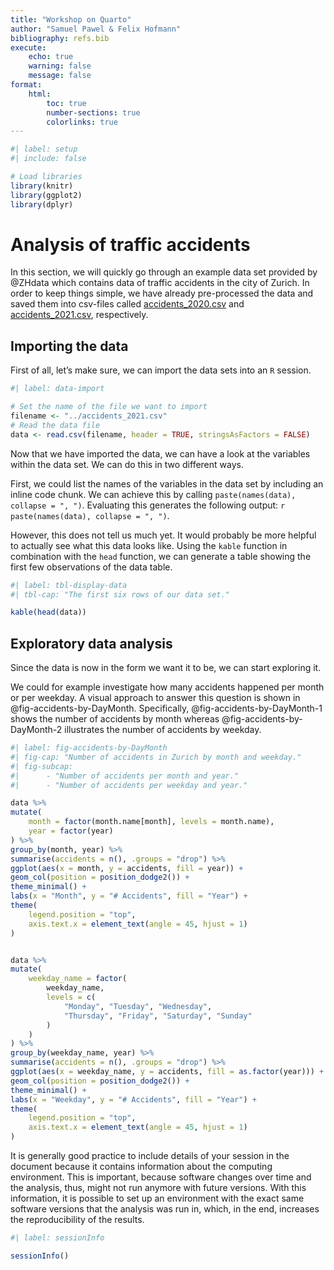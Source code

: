 ```yaml
---
title: "Workshop on Quarto"
author: "Samuel Pawel & Felix Hofmann"
bibliography: refs.bib
execute:
    echo: true
    warning: false
    message: false
format:
    html:
        toc: true
        number-sections: true
        colorlinks: true
---
```


```r
#| label: setup
#| include: false

# Load libraries
library(knitr)
library(ggplot2)
library(dplyr)
```

# Analysis of traffic accidents

In this section, we will quickly go through an example data set provided
by @ZHdata which contains data of traffic accidents in the city
of Zurich. In order to keep things simple, we have already pre-processed
the data and saved them into csv-files called
[accidents_2020.csv](https://raw.githubusercontent.com/crsuzh/dynamicReporting/presentation/workshop/accidents_2020.csv)
and
[accidents_2021.csv](https://raw.githubusercontent.com/crsuzh/dynamicReporting/presentation/workshop/accidents_2021.csv),
respectively.

## Importing the data

First of all, let's make sure, we can import the data sets into an `R`
session.

```r
#| label: data-import

# Set the name of the file we want to import
filename <- "../accidents_2021.csv"
# Read the data file
data <- read.csv(filename, header = TRUE, stringsAsFactors = FALSE)
```

Now that we have imported the data, we can have a look at the variables
within the data set. We can do this in two different ways.

First, we could list the names of the variables in the data set by
including an inline code chunk. We can achieve this by calling
`paste(names(data), collapse = ", ")`. Evaluating this generates
the following output: `r paste(names(data), collapse = ", ")`.

However, this does not tell us much yet. It would probably be more
helpful to actually see what this data looks like. 
Using the `kable` function in combination with the `head` function,
we can generate a table showing the first few observations of
the data table.

```r
#| label: tbl-display-data
#| tbl-cap: "The first six rows of our data set."

kable(head(data))
```

## Exploratory data analysis

Since the data is now in the form we want it to be, we can start
exploring it.

We could for example investigate how many accidents
happened per month or per weekday. A visual approach to answer
this question is shown in @fig-accidents-by-DayMonth.
Specifically, @fig-accidents-by-DayMonth-1 shows the number of
accidents by month whereas @fig-accidents-by-DayMonth-2 illustrates
the number of accidents by weekday.

```r
#| label: fig-accidents-by-DayMonth
#| fig-cap: "Number of accidents in Zurich by month and weekday."
#| fig-subcap:
#|      - "Number of accidents per month and year."
#|      - "Number of accidents per weekday and year."

data %>%
mutate(
    month = factor(month.name[month], levels = month.name),
    year = factor(year)
) %>%
group_by(month, year) %>%
summarise(accidents = n(), .groups = "drop") %>%
ggplot(aes(x = month, y = accidents, fill = year)) +
geom_col(position = position_dodge2()) +
theme_minimal() +
labs(x = "Month", y = "# Accidents", fill = "Year") +
theme(
    legend.position = "top",
    axis.text.x = element_text(angle = 45, hjust = 1)
)


data %>%
mutate(
    weekday_name = factor(
        weekday_name,
        levels = c(
            "Monday", "Tuesday", "Wednesday",
            "Thursday", "Friday", "Saturday", "Sunday"
        )
    )
) %>%
group_by(weekday_name, year) %>%
summarise(accidents = n(), .groups = "drop") %>%
ggplot(aes(x = weekday_name, y = accidents, fill = as.factor(year))) +
geom_col(position = position_dodge2()) +
theme_minimal() +
labs(x = "Weekday", y = "# Accidents", fill = "Year") +
theme(
    legend.position = "top",
    axis.text.x = element_text(angle = 45, hjust = 1)
)
```
It is generally good practice to include details of your session
in the document because it contains information about the computing environment.
This is important, because software changes over time and the analysis, thus, might
not run anymore with future versions. With this information, it is possible to
set up an environment with the exact same software versions that the analysis was
run in, which, in the end, increases the reproducibility of the results.

```r
#| label: sessionInfo

sessionInfo()
```

